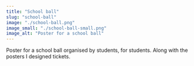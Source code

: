 ```yaml
---
title: "School ball"
slug: "school-ball"
image: "./school-ball.png"
image_small: "./school-ball-small.png"
image_alt: "Poster for a school ball"
---
```


Poster for a school ball organised by students, for students.
Along with the posters I designed tickets.